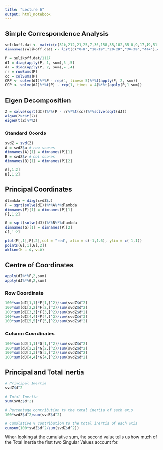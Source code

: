 ```yaml
---
title: "Lecture 6"
output: html_notebook
---
```


## Simple Correspondence Analysis

```r
selikoff.dat <- matrix(c(310,212,21,25,7,36,158,35,102,35,0,9,17,49,51,0,0,4,18,28), nrow = 5)
dimnames(selikoff.dat) <- list(c("0-9","10-19","20-29","30-39","40+"),c("None","Grade 1","Grade 2","Grade 3"))
```

```r
P = selikoff.dat/1117
dI = diag(apply(P, 1, sum),5 ,5)
dJ = diag(apply(P, 2, sum),4 ,4)
rr = rowSums(P)
cc = colSums(P)
CRP <- solve(dI)%*%P - rep(1, times= 5)%*%t(apply(P, 2, sum))
CCP <- solve(dJ)%*%t(P) - rep(1, times = 4)%*%t(apply(P,1,sum))                                     
```

## Eigen Decomposition

```r
Z = solve(sqrt(dI))%*%(P - rr%*%t(cc))%*%solve(sqrt(dJ))
eigen(Z%*%t(Z))
eigen(t(Z)%*%Z)
```

### Standard Coords

```r
svdZ = svd(Z)
A = svdZ$u # row scores
dimnames(A)[1] = dimnames(P)[1]
B = svdZ$v # col scores
dimnames(B)[1] = dimnames(P)[2]
```

```r
A[,1:2]
B[,1:2]
```

## Principal Coordinates

```r
dlambda = diag(svdZ$d)
F = sqrt(solve(dI))%*%A%*%dlambda
dimnames(F)[1] = dimnames(P)[1]
F[,1:2]
```

```r
G = sqrt(solve(dJ))%*%B%*%dlambda
dimnames(G)[1] = dimnames(P)[2]
G[,1:2]
```

```r
plot(F[,1],F[,2],col = "red", xlim = c(-1,1.6), ylim = c(-1,1))
points(G[,1],G[,2]) 
abline(h = 0, v=0)
```

## Centre of Coordinates

```r
apply(dI%*%F,2,sum)
apply(dJ%*%G,2,sum)
```

### Row Coordinate

```r
100*sum(dI[1,1]*F[1,]^2)/sum(svdZ$d^2)
100*sum(dI[2,2]*F[2,]^2)/sum(svdZ$d^2)
100*sum(dI[3,3]*F[3,]^2)/sum(svdZ$d^2)
100*sum(dI[4,4]*F[4,]^2)/sum(svdZ$d^2)
100*sum(dI[5,5]*F[5,]^2)/sum(svdZ$d^2)
```

### Column Coordinates

```r
100*sum(dJ[1,1]*G[1,]^2)/sum(svdZ$d^2)
100*sum(dJ[2,2]*G[2,]^2)/sum(svdZ$d^2)
100*sum(dJ[3,3]*G[3,]^2)/sum(svdZ$d^2)
100*sum(dJ[4,4]*G[4,]^2)/sum(svdZ$d^2)
```

## Principal and Total Inertia

```r
# Principal Inertia
svdZ$d^2

# Total Inertia
sum(svdZ$d^2)

# Percentage contribution to the total inertia of each axis
100*svdZ$d^2/sum(svdZ$d^2)

# Cumulative % contribution to the total inertia of each axis
cumsum(100*svdZ$d^2/sum(svdZ$d^2))
```

When looking at the cumulative sum, the second value tells us how much of the Total Inertia the first two Singular Values account for.
